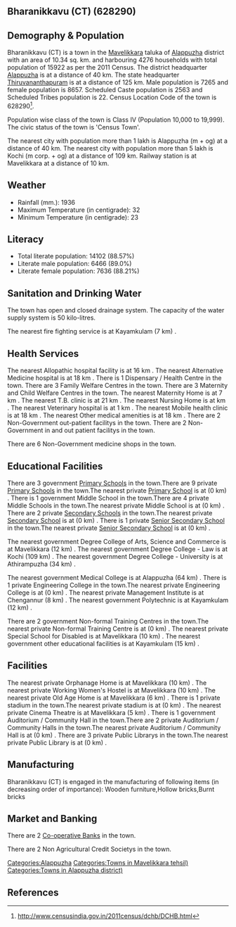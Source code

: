 {{Infobox settlement
| name=Bharanikkavu (CT)
| native_name=
| native_name_lang=
| other_name=
| nickname=
| settlement_type=Town
| image_skyline=
| image_alt=
| image_caption=
| pushpin_map=India Kerala
| pushpin_label_position=right
| pushpin_map_alt=
| pushpin_map_caption=Location in Kerala, India
| latd=
| latm=
| lats=
| latNS=
| longd=
| longm=
| longs=
| longEW=
| coordinates_display=inline,title
| subdivision_type=Country
| subdivision_name={{flag|India}}
| subdivision_type1=[[States and territories of India|State]]
| subdivision_name1=Kerala 
| subdivision_type2=[[List of districts of India|District]]
| subdivision_name2=Alappuzha
| subdivision_type3=Tahsil
| subdivision_name3=Mavelikkara
| website=
| established_title=<!-- Established -->
| established_date=
| founder=
| named_for=
| government_type=
| governing_body=
| unit_pref=Metric
| area_footnotes=
| area_rank=
| area_total_km2=10.34
| elevation_footnotes=
| elevation_m=
| population_total=15922
| population_as_of=2011
| population_rank=
| population_density_km2=1539
| population_demonym=
| population_footnotes=
| demographics_type1=Languages=
| demographics1_title1=Official=
| demographics1_info1=[[Malayalam language|Malayalam]]
| timezone1=[[Indian Standard Time|IST]]
| utc_offset1==+5:30
| postal_code_type=[[Postal Index Number|PIN]]
| postal_code=
| area_code_type=Telephone code
| area_code=
| registration_plate=
| blank1_name_sec1=Nearest city
| blank1_info_sec1=[[Alappuzha (m + og)]]
| blank2_name_sec1=[[Human sex ratio|Sex ratio]]
| blank2_info_sec1=1191
| blank3_name_sec1=Literacy
| blank3_info_sec1=88.57%
| blank1_name_sec2=[[2011 Census of India|2011 census]] code
| blank1_info_sec2=628290
| footnotes=
}}

== Bharanikkavu (CT) (628290) ==

== Demography & Population ==

Bharanikkavu (CT) is a town in the [[Mavelikkara]] taluka of [[Alappuzha]] district with an area of 10.34 sq. km. and harbouring 4276 households with total population of 15922 as per the 2011 Census. The district headquarter [[Alappuzha]] is at a distance of 40 km. The state headquarter [[Thiruvananthapuram]] is at a distance of 125 km. Male population is 7265 and female population is 8657. Scheduled Caste population is 2563 and Scheduled Tribes population is 22. Census Location Code of the town is 628290<ref>http://www.censusindia.gov.in/2011census/dchb/DCHB.html</ref>.

Population wise class of the town is Class IV (Population 10,000 to 19,999).
The civic status of the town is 'Census Town'.

The nearest city with population more than 1 lakh is Alappuzha (m + og) at a distance of 40 km. The nearest city with population more than 5 lakh is Kochi (m corp. + og)  at a distance of 109 km. Railway station is at Mavelikkara at a distance of 10 km.


== Weather ==  
* Rainfall (mm.): 1936 
* Maximum Temperature (in centigrade): 32
* Minimum Temperature (in centigrade): 23


== Literacy ==  
* Total literate population: 14102 (88.57%)
* Literate male population: 6466 (89.0%)
* Literate female population: 7636 (88.21%)


== Sanitation and Drinking Water ==  
The town has open and closed drainage system.
The capacity of the water supply system is 50 kilo-litres.

The nearest fire fighting service is at Kayamkulam (7 km) .


== Health Services ==
The nearest Allopathic hospital facility is at 16 km .
The nearest Alternative Medicine hospital is at 18 km .
There is 1 Dispensary / Health Centre in the town.
There are 3 Family Welfare Centres in the town.
There are 3 Maternity and Child Welfare Centres in the town.
The nearest Maternity Home is at 7 km .
The nearest T.B. clinic is at 21 km .
The nearest Nursing Home is at  km .
The nearest Veterinary hospital is at 1 km .
The nearest Mobile health clinic is at 18 km .
The nearest Other medical amenities is at 18 km .
There are 2 Non-Government out-patient facilitys in the town.
There are 2 Non-Government in and out patient facilitys in the town.

There are 6 Non-Government medicine shops in the town.


== Educational Facilities ==
There are 3 government [[Primary School]]s in the town.There are 9 private [[Primary School]]s in the town.The nearest private [[Primary School]] is at  (0 km) .
There is 1 government Middle School in the town.There are 4 private Middle Schools in the town.The nearest private Middle School is at  (0 km) .
There are 2 private [[Secondary School]]s in the town.The nearest private [[Secondary School]] is at  (0 km) .
There is 1 private [[Senior Secondary School]] in the town.The nearest private [[Senior Secondary School]] is at  (0 km) .
 
 
 
 
 
The nearest government Degree College of Arts, Science and Commerce is at Mavelikkara (12 km) .
The nearest government Degree College - Law is at Kochi (109 km) .
The nearest government Degree College - University is at Athirampuzha  (34 km) .
 
The nearest government Medical College is at Alappuzha (64 km) .
There is 1 private Engineering College in the town.The nearest private Engineering College is at  (0 km) .
The nearest private Management Institute is at Chengannur (8 km) .
The nearest government Polytechnic is at Kayamkulam (12 km) .
 
There are 2 government Non-formal Training Centres in the town.The nearest private Non-formal Training Centre is at  (0 km) .
The nearest private Special School for Disabled is at Mavelikkara (10 km) .
The nearest government other educational facilities is at Kayamkulam (15 km) .


== Facilities ==
The nearest private Orphanage Home is at Mavelikkara  (10 km) .
The nearest private Working Women's Hostel is at Mavelikkara (10 km) .
The nearest private Old Age Home is at Mavelikkara  (6 km) .
There is 1 private stadium in the town.The nearest private stadium is at  (0 km) .
The nearest private Cinema Theatre is at Mavelikkara (5 km) .
There is 1 government Auditorium / Community Hall in the town.There are 2 private Auditorium / Community Halls in the town.The nearest private Auditorium / Community Hall is at  (0 km) .
There are 3 private Public Librarys in the town.The nearest private Public Library is at  (0 km) .


== Manufacturing ==
Bharanikkavu (CT) is engaged in the manufacturing of following items (in decreasing order of importance): Wooden  furniture,Hollow bricks,Burnt bricks


== Market and Banking ==


There are 2 [[Co-operative Bank]]s in the town.

There are 2 Non Agricultural Credit Societys in the town.


[[Categories:Alappuzha]]
[[Categories:Towns in Mavelikkara tehsil)]]
[[Categories:Towns in Alappuzha district)]]


== References ==
{{Reflist}}



